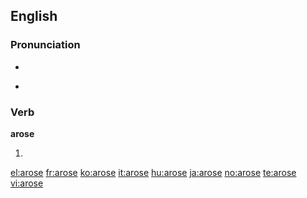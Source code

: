 ==English==

===Pronunciation===
*{{IPA|/ə'rɔʊs/}}
*{{audio|en-us-arose.ogg|Audio (US)}}
*:{{rhymes|əʊz}}

===Verb===
'''arose'''

# {{simple past of|arise}}

[[el:arose]]
[[fr:arose]]
[[ko:arose]]
[[it:arose]]
[[hu:arose]]
[[ja:arose]]
[[no:arose]]
[[te:arose]]
[[vi:arose]]